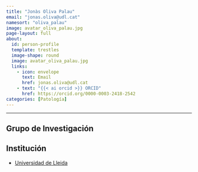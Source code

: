```yaml
---
title: "Jonàs Oliva Palau"
email: "jonas.oliva@udl.cat"  
namesort: "oliva_palau"
image: avatar_oliva_palau.jpg
page-layout: full
about: 
  id: person-profile
  template: trestles
  image-shape: round
  image: avatar_oliva_palau.jpg
  links:
    - icon: envelope
      text: Email
      href: jonas.oliva@udl.cat
    - text: "{{< ai orcid >}} ORCID"
      href: https://orcid.org/0000-0003-2418-2542
categories: [Patología]
---
```

 
<hr>

:::{#person-profile}

## Grupo de Investigación


## Institución
- [Universidad de Lleida](https://www.udl.cat/)

:::
